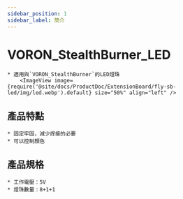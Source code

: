 ```yaml
---
sidebar_position: 1
sidebar_label: 簡介
---
```


# VORON_StealthBurner_LED

    * 適用與`VORON_StealthBurner`的LED燈珠
        <ImageView image={require('@site/docs/ProductDoc/ExtensionBoard/fly-sb-led/img/led.webp').default} size="50%" align="left" />

## 產品特點

    * 固定牢固，減少焊接的必要
    * 可以控制顏色

## 產品規格

    * 工作電壓：5V
    * 燈珠數量：8+1+1

